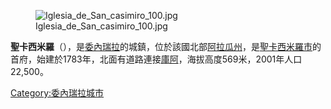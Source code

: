 {{Coord|10|3|0|N|67|1|0|W|display=title}}
[[Image:Iglesia_de_San_casimiro_100.jpg|right]]

'''聖卡西米羅'''（{{lang-es|San Casimiro de Güiripa}}），是[[委內瑞拉|委內瑞拉]]的城鎮，位於該國北部[[阿拉瓜州|阿拉瓜州]]，是[[聖卡西米羅市|聖卡西米羅市]]的首府，始建於1783年，北面有道路連接[[庫阿|庫阿]]，海拔高度569米，2001年人口22,500。

{{Venezuela-geo-stub}}
[[Category:委內瑞拉城市|Category:委內瑞拉城市]]